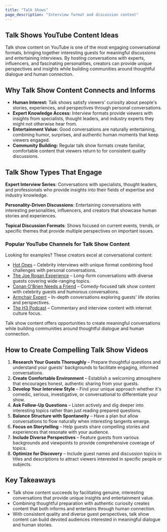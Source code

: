 ```yaml
---
title: "Talk Shows"
page_description: "Interview format and discussion content"
---
```


## Talk Shows YouTube Content Ideas

Talk show content on YouTube is one of the most engaging conversational formats, bringing together interesting guests for meaningful discussions and entertaining interviews. By hosting conversations with experts, influencers, and fascinating personalities, creators can provide unique perspectives and insights while building communities around thoughtful dialogue and human connection.

## Why Talk Show Content Connects and Informs

- **Human Interest:** Talk shows satisfy viewers' curiosity about people's stories, experiences, and perspectives through personal conversations.  
- **Expert Knowledge Access:** Interview formats provide viewers with insights from specialists, thought leaders, and industry experts they might not otherwise hear from.  
- **Entertainment Value:** Good conversations are naturally entertaining, combining humor, surprises, and authentic human moments that keep viewers engaged.  
- **Community Building:** Regular talk show formats create familiar, comfortable content that viewers return to for consistent quality discussions.  

## Talk Show Types That Engage

**Expert Interview Series**: Conversations with specialists, thought leaders, and professionals who provide insights into their fields of expertise and industry knowledge.

**Personality-Driven Discussions**: Entertaining conversations with interesting personalities, influencers, and creators that showcase human stories and experiences.

**Topical Discussion Formats**: Shows focused on current events, trends, or specific themes that provide multiple perspectives on important issues.

### Popular YouTube Channels for Talk Show Content

Looking for examples? These creators excel at conversational content:  
- [Hot Ones](https://www.youtube.com/@FirstWeFeast) – Celebrity interviews with unique format combining food challenges with personal conversations.  
- [The Joe Rogan Experience](https://www.youtube.com/@joerogan) – Long-form conversations with diverse guests covering wide-ranging topics.  
- [Conan O'Brien Needs a Friend](https://www.youtube.com/@teamcoco) – Comedy-focused talk show content with celebrity guests and humorous conversations.  
- [Armchair Expert](https://www.youtube.com/@armchairexppod) – In-depth conversations exploring guests' life stories and perspectives.  
- [The H3 Podcast](https://www.youtube.com/@h3podcast) – Commentary and interview content with internet culture focus.  

Talk show content offers opportunities to create meaningful conversations while building communities around thoughtful dialogue and human connection.

## How to Create Compelling Talk Show Videos

1. **Research Your Guests Thoroughly** – Prepare thoughtful questions and understand your guests' backgrounds to facilitate engaging, informed conversations.  
2. **Create Comfortable Environment** – Establish a welcoming atmosphere that encourages honest, authentic sharing from your guests.  
3. **Develop Your Interview Style** – Find your unique approach whether it's comedic, serious, investigative, or conversational to differentiate your show.  
4. **Ask Follow-Up Questions** – Listen actively and dig deeper into interesting topics rather than just reading prepared questions.  
5. **Balance Structure with Spontaneity** – Have a plan but allow conversations to flow naturally when interesting tangents emerge.  
6. **Focus on Storytelling** – Help guests share compelling stories and experiences that resonate with your audience.  
7. **Include Diverse Perspectives** – Feature guests from various backgrounds and viewpoints to provide comprehensive coverage of topics.  
8. **Optimize for Discovery** – Include guest names and discussion topics in titles and descriptions to attract viewers interested in specific people or subjects.  

## Key Takeaways

- Talk show content succeeds by facilitating genuine, interesting conversations that provide unique insights and entertainment value.  
- Combining thoughtful preparation with authentic curiosity creates content that both informs and entertains through human connection.  
- With consistent quality and diverse guest perspectives, talk show content can build devoted audiences interested in meaningful dialogue and human stories.